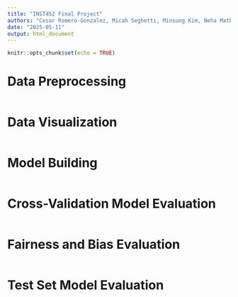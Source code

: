 ---
title: "INST452 Final Project"
authors: "Cesar Romero-Gonzalez, Micah Seghetti, Minsung Kim, Neha Mathur, Zulykath Lucero"
date: "2025-05-11"
output: html_document
---

```{r setup, include=FALSE}
knitr::opts_chunk$set(echo = TRUE)
```

# Data Preprocessing

```{r}

```

# Data Visualization

```{r}

```

# Model Building

```{r}

```

# Cross-Validation Model Evaluation

```{r}

```

# Fairness and Bias Evaluation

```{r}

```

# Test Set Model Evaluation

```{r}

```
